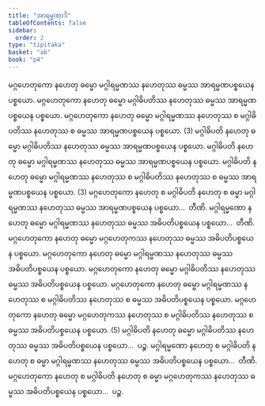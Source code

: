 ```yaml
---
title: "အာရမ္မဏာဒိ"
tableOfContents: false
sidebar:
  order: 2
type: "tipitaka"
basket: "ab"
book: "p4"
---
```



<DynamicBreadcrumb />

<Division number="200" book="p4" e="ch" v="39" p="538">

<Paragraph number="758" book="p4">
မဂ္ဂဟေတုကော နဟေတု ဓမ္မော မဂ္ဂါရမ္မဏဿ နဟေတုဿ ဓမ္မဿ အာရမ္မဏပစ္စယေန ပစ္စယော. မဂ္ဂဟေတုကော နဟေတု ဓမ္မော မဂ္ဂါဓိပတိဿ နဟေတုဿ ဓမ္မဿ အာရမ္မဏပစ္စယေန ပစ္စယော. မဂ္ဂဟေတုကော နဟေတု ဓမ္မော မဂ္ဂါရမ္မဏဿ နဟေတုဿ စ မဂ္ဂါဓိပတိဿ နဟေတုဿ စ ဓမ္မဿ အာရမ္မဏပစ္စယေန ပစ္စယော. (3)
</Paragraph>

<Paragraph number="759" book="p4">
မဂ္ဂါဓိပတိ နဟေတု ဓမ္မော မဂ္ဂါဓိပတိဿ နဟေတုဿ ဓမ္မဿ အာရမ္မဏပစ္စယေန ပစ္စယော. မဂ္ဂါဓိပတိ နဟေတု ဓမ္မော မဂ္ဂါရမ္မဏဿ နဟေတုဿ ဓမ္မဿ အာရမ္မဏပစ္စယေန ပစ္စယော. မဂ္ဂါဓိပတိ နဟေတု ဓမ္မော မဂ္ဂါရမ္မဏဿ နဟေတုဿ စ မဂ္ဂါဓိပတိဿ နဟေတုဿ စ ဓမ္မဿ အာရမ္မဏပစ္စယေန ပစ္စယော. (3)
</Paragraph>

<Paragraph number="760" book="p4">
မဂ္ဂဟေတုကော နဟေတု စ မဂ္ဂါဓိပတိ နဟေတု စ ဓမ္မာ မဂ္ဂါရမ္မဏဿ နဟေတုဿ ဓမ္မဿ အာရမ္မဏပစ္စယေန ပစ္စယော…  တီဏိ.
</Paragraph>

</Division>
<Division number="201" book="p4" e="ch" v="39" p="538">

<Paragraph number="761" book="p4">
မဂ္ဂါရမ္မဏော နဟေတု ဓမ္မော မဂ္ဂါရမ္မဏဿ နဟေတုဿ ဓမ္မဿ အဓိပတိပစ္စယေန ပစ္စယော…  တီဏိ.
</Paragraph>

<Paragraph number="762" book="p4">
မဂ္ဂဟေတုကော နဟေတု ဓမ္မော မဂ္ဂဟေတုကဿ နဟေတုဿ ဓမ္မဿ အဓိပတိပစ္စယေန ပစ္စယော. မဂ္ဂဟေတုကော နဟေတု ဓမ္မော မဂ္ဂါရမ္မဏဿ နဟေတုဿ ဓမ္မဿ အဓိပတိပစ္စယေန ပစ္စယော. မဂ္ဂဟေတုကော နဟေတု ဓမ္မော မဂ္ဂါဓိပတိဿ နဟေတုဿ ဓမ္မဿ အဓိပတိပစ္စယေန ပစ္စယော. မဂ္ဂဟေတုကော နဟေတု ဓမ္မော မဂ္ဂါရမ္မဏဿ နဟေတုဿ စ မဂ္ဂါဓိပတိဿ နဟေတုဿ စ ဓမ္မဿ အဓိပတိပစ္စယေန ပစ္စယော. မဂ္ဂဟေတုကော နဟေတု ဓမ္မော မဂ္ဂဟေတုကဿ နဟေတုဿ စ မဂ္ဂါဓိပတိဿ နဟေတုဿ စ ဓမ္မဿ အဓိပတိပစ္စယေန ပစ္စယော. (5)
</Paragraph>

<Paragraph number="763" book="p4">
မဂ္ဂါဓိပတိ နဟေတု ဓမ္မော မဂ္ဂါဓိပတိဿ နဟေတုဿ ဓမ္မဿ အဓိပတိပစ္စယေန ပစ္စယော…  ပဉ္စ.
</Paragraph>

<Paragraph number="764" book="p4">
မဂ္ဂါရမ္မဏော နဟေတု စ မဂ္ဂါဓိပတိ နဟေတု စ ဓမ္မာ မဂ္ဂါရမ္မဏဿ နဟေတုဿ ဓမ္မဿ အဓိပတိပစ္စယေန ပစ္စယော…  တီဏိ.
</Paragraph>

<Paragraph number="765" book="p4">
မဂ္ဂဟေတုကော နဟေတု စ မဂ္ဂါဓိပတိ နဟေတု စ ဓမ္မာ မဂ္ဂဟေတုကဿ နဟေတုဿ ဓမ္မဿ အဓိပတိပစ္စယေန ပစ္စယော…  ပဉ္စ.
</Paragraph>
</Division>